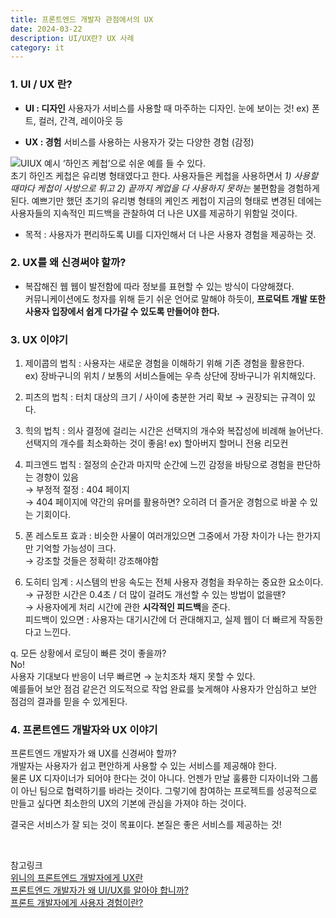 ```yaml
---
title: 프론트엔드 개발자 관점에서의 UX
date: 2024-03-22
description: UI/UX란? UX 사례
category: it
---
```


### 1. UI / UX 란?

- **UI : 디자인**
  사용자가 서비스를 사용할 때 마주하는 디자인. 눈에 보이는 것!
  ex) 폰트, 컬러, 간격, 레이아웃 등

- **UX : 경험**
  서비스를 사용하는 사용자가 갖는 다양한 경험 (감정)

![UIUX 예시](/images/blog/uiux.png)
‘하인즈 케첩’으로 쉬운 예를 들 수 있다. <br />
초기 하인즈 케첩은 유리병 형태였다고 한다. 사용자들은 케첩을 사용하면서 _1) 사용할때마다 케첩이 사방으로 튀고 2) 끝까지 케업을 다 사용하지 못하는_ 불편함을 경험하게 된다.
예쁘기만 했던 초기의 유리병 형태의 케인즈 케첩이 지금의 형태로 변경된 데에는 사용자들의 지속적인 피드백을 관찰하여 더 나은 UX를 제공하기 위함일 것이다.

- 목적 : 사용자가 편리하도록 UI를 디자인해서 더 나은 사용자 경험을 제공하는 것.

### 2. UX를 왜 신경써야 할까?

- 복잡해진 웹
  웹이 발전함에 따라 정보를 표현할 수 있는 방식이 다양해졌다.<br />
  커뮤니케이션에도 청자를 위해 듣기 쉬운 언어로 말해야 하듯이, **프로덕트 개발 또한 사용자 입장에서 쉽게 다가갈 수 있도록 만들어야 한다.**

### 3. UX 이야기

1. 제이콥의 법칙 : 사용자는 새로운 경험을 이해하기 위해 기존 경험을 활용한다.<br />
   ex) 장바구니의 위치 / 보통의 서비스들에는 우측 상단에 장바구니가 위치해있다.

2. 피츠의 법칙 : 터치 대상의 크기 / 사이에 충분한 거리 확보
   → 권장되는 규격이 있다.

3. 힉의 법칙 : 의사 결정에 걸리는 시간은 선택지의 개수와 복잡성에 비례해 늘어난다. <br />
   선택지의 개수를 최소화하는 것이 좋음!
   ex) 할아버지 할머니 전용 리모컨

4. 피크엔드 법칙 : 절정의 순간과 마지막 순간에 느낀 감정을 바탕으로 경험을 판단하는 경향이 있음 <br />
   → 부정적 절정 : 404 페이지 <br />
   → 404 페이지에 약간의 유머를 활용하면? 오히려 더 즐거운 경험으로 바꿀 수 있는 기회이다.

5. 폰 레스토프 효과 : 비슷한 사물이 여러개있으면 그중에서 가장 차이가 나는 한가지만 기억할 가능성이 크다. <br />
   → 강조할 것들은 정확히! 강조해야함

6. 도히티 임계 : 시스템의 반응 속도는 전체 사용자 경험을 좌우하는 중요한 요소이다. <br />
   → 규정한 시간은 0.4초 / 더 많이 걸려도 개선할 수 있는 방법이 없을땐? <br />
   → 사용자에게 처리 시간에 관한 **시각적인 피드백**을 준다. <br />
   피드백이 있으면 : 사용자는 대기시간에 더 관대해지고, 실제 웹이 더 빠르게 작동한다고 느낀다.

q. 모든 상황에서 로딩이 빠른 것이 좋을까? <br />
No! <br />
사용자 기대보다 반응이 너무 빠르면 → 눈치조차 채지 못할 수 있다. <br />
예를들어 보안 점검 같은건 의도적으로 작업 완료를 늦게해야 사용자가 안심하고 보안 점검의 결과를 믿을 수 있게된다.

### 4. 프론트엔드 개발자와 UX 이야기

프론트엔드 개발자가 왜 UX를 신경써야 할까? <br />
개발자는 사용자가 쉽고 편안하게 사용할 수 있는 서비스를 제공해야 한다. <br />
물론 UX 디자이너가 되어야 한다는 것이 아니다. 언젠가 만날 훌륭한 디자이너와
그룹이 아닌 팀으로 협력하기를 바라는 것이다. 그렇기에 참여하는 프로젝트를
성공적으로 만들고 싶다면 최소한의 UX의 기본에 관심을 가져야 하는 것이다.

결국은 서비스가 잘 되는 것이 목표이다. 본질은 좋은 서비스를 제공하는 것!

<br />

참고링크 <br />
[위니의 프론트엔드 개발자에게 UX란](https://www.youtube.com/watch?v=0fzA1cRxFiU) <br />
[프론트엔드 개발자가 왜 UI/UX를 알아야 합니까?](https://dev-ellachoi.tistory.com/62) <br />
[프론트 개발자에게 사용자 경험이란?](https://www.zigae.com/frontend-ux/) <br />
